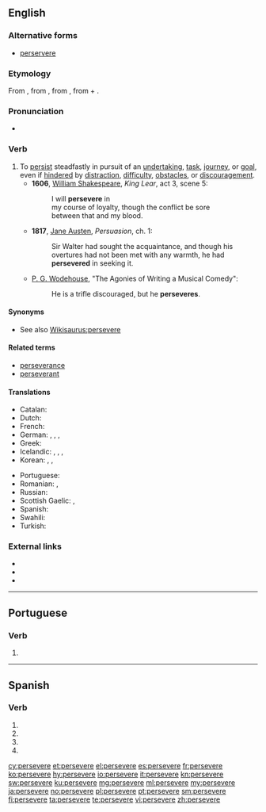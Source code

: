 ==English==

===Alternative forms===
* [[perservere]]

===Etymology===
From {{etyl|fro|en}} {{m|fro|perseverer}}, from {{etyl|la|en}} {{m|la|perseverare||to continue steadfastly, persist, persevere}}, from {{m|la|perseverus||very strict or earnest}}, from {{m|la|per||through}} + {{m|la|severus||strict, earnest}}.

===Pronunciation===
* {{rhymes|ɪə(ɹ)|lang=en}}

===Verb===
{{en-verb|persever}}

# To [[persist]] steadfastly in pursuit of an [[undertaking]], [[task]], [[journey]], or [[goal]], even if [[hinder]]ed by [[distraction]], [[difficulty]], [[obstacle]]s, or [[discouragement]].
#* '''1606''', [[w:William Shakespeare|William Shakespeare]], ''King Lear'', act 3, scene 5:
#*: I will '''persevere''' in
#*: my course of loyalty, though the conflict be sore
#*: between that and my blood.
#* '''1817''', [[w:Jane Austen|Jane Austen]], ''Persuasion'', ch. 1:
#*: Sir Walter had sought the acquaintance, and though his overtures had not been met with any warmth, he had '''persevered''' in seeking it.
#* {{circa|1918}} [[w:P. G. Wodehouse|P. G. Wodehouse]], "The Agonies of Writing a Musical Comedy":
#*: He is a trifle discouraged, but he '''perseveres'''.

====Synonyms====
* See also [[Wikisaurus:persevere]]

====Related terms====
* [[perseverance]]
* [[perseverant]]

====Translations====
{{trans-top|To persist steadfastly}}
* Catalan: {{t+|ca|perseverar}}
* Dutch: {{t+|nl|handhaven}}
* French: {{t+|fr|persévérer}}
* German: {{t|de|ausdauern}}, {{t|de|ausharren}}, {{t+|de|beharren}}, {{t+|de|durchhalten}}
* Greek: {{t+|el|αντέχω}}
* Icelandic: {{t|is|halda ótrauður áfram}}, {{t|is|seiglast við}}, {{t|is|láta ekki deigan síga}}, {{t|is|láta engan bilbug á sér finna}}
* Korean: {{t+|ko|견디다|tr=gyeondida}}, {{t+|ko|계속하다|tr=[[繼續]]하다, gyesokada}}, {{t|ko|꿋꿋하다|tr=kkutkkutada}}
{{trans-mid}}
* Portuguese: {{t+|pt|perseverar}}
* Romanian: {{t+|ro|persevera}}, {{t+|ro|stărui}}
* Russian: {{t+|ru|добива́ться}}
* Scottish Gaelic: {{t|gd|lean air}}, {{t|gd|cum ri}}
* Spanish: {{t+|es|perseverar}}
* Swahili: {{t|sw|dumu|alt=kudumu}}
* Turkish: {{t+|tr|sebat etmek}}
{{trans-bottom}}

===External links===
* {{R:Webster 1913}}
* {{R:Century 1911}}
* {{R:OneLook}}

----

==Portuguese==

===Verb===
{{pt-verb-form}}

# {{pt-verb-form-of|perseverar}}

----

==Spanish==

===Verb===
{{es-verb-form}}

# {{es-verb form of|ending=ar|mood=imperative|pers=2|formal=yes|number=singular|perseverar}}
# {{es-verb form of|ending=ar|mood=subjunctive|tense=present|pers=1|number=singular|perseverar}}
# {{es-verb form of|ending=ar|mood=subjunctive|tense=present|pers=2|formal=yes|number=singular|perseverar}}
# {{es-verb form of|ending=ar|mood=subjunctive|tense=present|pers=3|number=singular|perseverar}}

[[cy:persevere]]
[[et:persevere]]
[[el:persevere]]
[[es:persevere]]
[[fr:persevere]]
[[ko:persevere]]
[[hy:persevere]]
[[io:persevere]]
[[it:persevere]]
[[kn:persevere]]
[[sw:persevere]]
[[ku:persevere]]
[[mg:persevere]]
[[ml:persevere]]
[[my:persevere]]
[[ja:persevere]]
[[no:persevere]]
[[pl:persevere]]
[[pt:persevere]]
[[sm:persevere]]
[[fi:persevere]]
[[ta:persevere]]
[[te:persevere]]
[[vi:persevere]]
[[zh:persevere]]